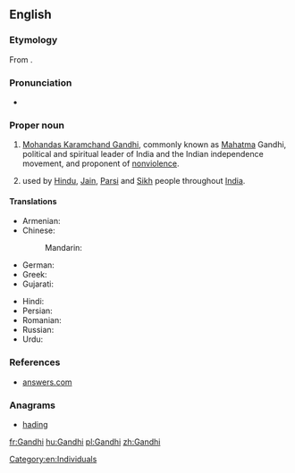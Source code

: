 ==English==

===Etymology===
From {{etyl|gu|en}} {{term|ગાંધી|lang=gu}}.

===Pronunciation===
* {{IPA|/ˈɡandi/|lang=en}}

===Proper noun===
{{en-proper noun}}

# [[:w:Mohandas Karamchand Gandhi|Mohandas Karamchand Gandhi]], commonly known as [[Mahatma]] Gandhi, political and spiritual leader of India and the Indian independence movement, and proponent of [[nonviolence]].
# {{surname|from=India|dot=}} used by [[Hindu]], [[Jain]], [[Parsi]] and [[Sikh]] people throughout [[India]].

====Translations====
{{trans-top|surname Gandhi}}
* Armenian: {{t|hy|Գանդի|sc=Armn}}
* Chinese:
*: Mandarin: {{t+|cmn|甘地|tr=Gāndì|sc=Hani}}
* German: {{t|de|Gandhi}}
* Greek: {{t|el|Γκάντι|tr=Gkánti|sc=Grek}}
* Gujarati: {{t|gu|ગાંધી|tr=Gandhi|sc=Gujr}}
{{trans-mid}}
* Hindi: {{t|hi|गांधी|tr=Gā̃ndhī}}
* Persian: {{t|fa|گاندی|tr=Gândi|sc=fa-Arab}}
* Romanian: {{t|ro|Gandhi}}
* Russian: {{t|ru|Ганди|m|f|tr=Gándi|sc=Cyrl}}
* Urdu: {{t|ur|گاندھی|tr=Gāndhī|sc=ur-Arab}}
{{trans-bottom}}

===References===
* [http://www.answers.com/topic/gandhi-1900 answers.com]

===Anagrams===
* [[hading#English|hading]]

[[Category:en:Individuals]]

[[fr:Gandhi]]
[[hu:Gandhi]]
[[pl:Gandhi]]
[[zh:Gandhi]]